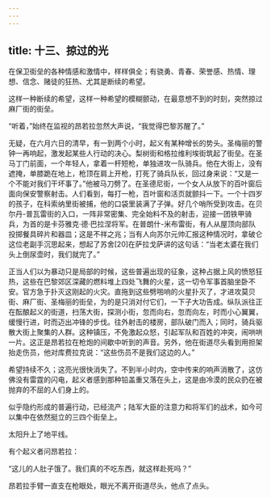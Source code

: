```yaml
---
---
---
```

title: 十三、掠过的光
---




在保卫街垒的各种情感和激情中，样样俱全；有骁勇、青春、荣誉感、热情、理想、信念、赌徒的狂热、尤其是断续的希望。

这样一种断续的希望，这样一种希望的模糊颤动，在最意想不到的时刻，突然掠过麻厂街的街垒。

“听着，”始终在监视的昂若拉忽然大声说，“我觉得巴黎苏醒了。”

无疑，在六月六日的清早，有一到两个小时，起义有某种增长的势头。圣梅丽的警钟一再响起，激发起某些人行动的决心。梨树街和格拉维利埃街筑起了街垒。在圣马丁门前面，一个年轻人，拿着一杆短枪，单独进攻一队骑兵。他在大街上，没有遮掩，单膝跪在地上，枪顶在肩上开枪，打死了骑兵队长，回过身来说：“又是一个不能对我们干坏事了。”他被马刀劈了。在圣德尼街，一个女人从放下的百叶窗后面向保安警察射击。人们看到，每打一枪，百叶窗和活页就颤抖一下。一个十四岁的孩子，在科索纳里街被捕，他的口袋里装满了子弹。好几个哨所受到攻击。在贝尔丹-普瓦雷街的入口，一阵非常密集、完全始料不及的射击，迎接一团铁甲骑兵，为首的是卡芬雅克·德·巴拉涅将军。在普朗什-米布雷街，有人从屋顶向部队投掷餐具碎片和器皿；这是不祥之兆；当有人向苏尔元帅汇报这种情况时，拿破仑这位老副手沉思起来，想起了苏舍[20]在萨拉戈萨讲的这句话：“当老太婆在我们头上倒尿壶时，我们就完了。”

正当人们以为暴动只是局部的时候，这些普遍出现的征象，这种占据上风的愤怒狂热，这些在巴黎郊区深藏的燃料堆上四处飞舞的火星，这一切令军事首脑坐卧不安。官方急于扑灭这刚起的火灾。直拖到这些劈啪响的火星扑灭了，才进攻莫贝街、麻厂街、圣梅丽的街垒，为的是只消对付它们，一下子大功告成。纵队派往正在酝酿起义的街道，扫荡大街，探测小街，忽而向右，忽而向左，时而小心翼翼，缓慢行进，时而迈出冲锋的步伐。往外射击的楼房，部队破门而入；同时，骑兵驱散大街上聚集的人群。这种镇压，不免激起众怒，引起军队和百姓的冲突，闹哄哄一片。这正是昂若拉在枪炮的间歇中听到的声音。另外，他在街道尽头看到用担架抬走伤员，他对库费拉克说：“这些伤员不是我们这边的人。”

希望持续不久；这亮光很快消失了。不到半小时内，空中传来的响声消散了，这仿佛没有雷霆的闪电，起义者感到那种铅盖重又落在头上，这是由冷漠的民众扔在被抛弃的不屈的人们身上的。

似乎隐约形成的普遍行动，已经流产；陆军大臣的注意力和将军们的战术，如今可以集中在依然挺立的三四个街垒上。

太阳升上了地平线。

有个起义者问昂若拉：

“这儿的人肚子饿了。我们真的不吃东西，就这样赴死吗？”

昂若拉手臂一直支在枪眼处，眼光不离开街道尽头，他点了点头。